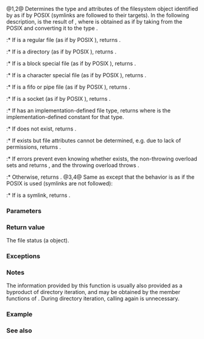 {{cpp/filesystem/title|status|symlink_status}}
{{cpp/filesystem/navbar}}
{{dcl begin}}
{{dcl header|filesystem}}
{{dcl|since=c++17|num=1|
std::filesystem::file_status status( const std::filesystem::path&amp; p );
}}
{{dcl|since=c++17|num=2|
std::filesystem::file_status status( const std::filesystem::path&amp; p,
                                     std::error_code&amp; ec ) noexcept;
}}
{{dcl|since=c++17|num=3|
std::filesystem::file_status symlink_status( const std::filesystem::path&amp; p );
}}
{{dcl|since=c++17|num=4|
std::filesystem::file_status symlink_status( const std::filesystem::path&amp; p,
                                             std::error_code&amp; ec ) noexcept;
}}
{{dcl end}}

@1,2@ Determines the type and attributes of the filesystem object identified by {{c|p}} as if by POSIX {{posix|stat}} (symlinks are followed to their targets). In the following description, {{tt|prms}} is the result of {{c|(m &amp; perms::mask)}}, where {{c|m}} is obtained as if by taking {{c|st_mode}} from the POSIX {{c/core|struct stat}} and converting it to the type {{c|std::filesystem::perms}}.
:* If {{c|p}} is a regular file (as if by POSIX {{c|S_ISREG}}), returns {{c|file_status(file_type::regular, prms)}}.
:* If {{c|p}} is a directory (as if by POSIX {{c|S_ISDIR}}), returns {{c|file_status(file_type::directory, prms)}}.
:* If {{c|p}} is a block special file (as if by POSIX {{c|S_ISBLK}}), returns {{c|file_status(file_type::block, prms)}}.
:* If {{c|p}} is a character special file (as if by POSIX {{c|S_ISCHR}}), returns {{c|file_status(file_type::character, prms)}}.
:* If {{c|p}} is a fifo or pipe file (as if by POSIX {{c|S_ISFIFO}}), returns {{c|file_status(file_type::fifo, prms)}}.
:* If {{c|p}} is a socket (as if by POSIX {{c|S_ISSOCK}}), returns {{c|file_status(file_type::socket, prms)}}.
:* If {{c|p}} has an implementation-defined file type, returns {{c|file_status(file_type::A, prms)}} where {{tt|A}} is the implementation-defined {{ltt|cpp/filesystem/file_type|file_type}} constant for that type.
:* If {{c|p}} does not exist, returns {{c|file_status(file_type::not_found)}}.
:* If {{c|p}} exists but file attributes cannot be determined, e.g. due to lack of permissions, returns {{c|file_status(file_type::unknown)}}.
:* If errors prevent even knowing whether {{c|p}} exists, the non-throwing overload sets {{c|ec}} and returns {{c|file_status(file_type::none)}}, and the throwing overload throws {{tt|filesystem_error}}.
:* Otherwise, returns {{c|file_status(file_type::unknown, prms)}}.
@3,4@ Same as {{v|1,2}} except that the behavior is as if the POSIX {{posix|lstat}} is used (symlinks are not followed):
:* If {{c|p}} is a symlink, returns {{c|file_status(file_type::symlink)}}.

===Parameters===
{{par begin}}
{{par|p|path to examine}}
{{par|ec|out-parameter for error reporting in the non-throwing overload}}
{{par end}}

===Return value===
The file status (a {{lc|std::filesystem::file_status|filesystem::file_status}} object).

===Exceptions===
{{cpp/filesystem/error handling|p|throw=1,3/2,4}}

===Notes===
The information provided by this function is usually also provided as a byproduct of directory iteration, and may be obtained by the member functions of {{lc|std::filesystem::directory_entry|filesystem::directory_entry}}. During directory iteration, calling {{tt|status}} again is unnecessary.

===Example===
{{cpp/filesystem/status example}}

===See also===
{{dsc begin}}
{{dsc inc|cpp/filesystem/dsc file_status}}
{{dsc inc|cpp/filesystem/dsc status_known}}
{{dsc inc|cpp/filesystem/dsc is_block_file}}
{{dsc inc|cpp/filesystem/dsc is_character_file}}
{{dsc inc|cpp/filesystem/dsc is_directory}}
{{dsc inc|cpp/filesystem/dsc is_fifo}}
{{dsc inc|cpp/filesystem/dsc is_other}}
{{dsc inc|cpp/filesystem/dsc is_regular_file}}
{{dsc inc|cpp/filesystem/dsc is_socket}}
{{dsc inc|cpp/filesystem/dsc is_symlink}}
{{dsc inc|cpp/filesystem/dsc exists}}
{{dsc inc|cpp/filesystem/directory_entry/dsc status}}
{{dsc end}}

{{langlinks|es|ja|ru|zh}}